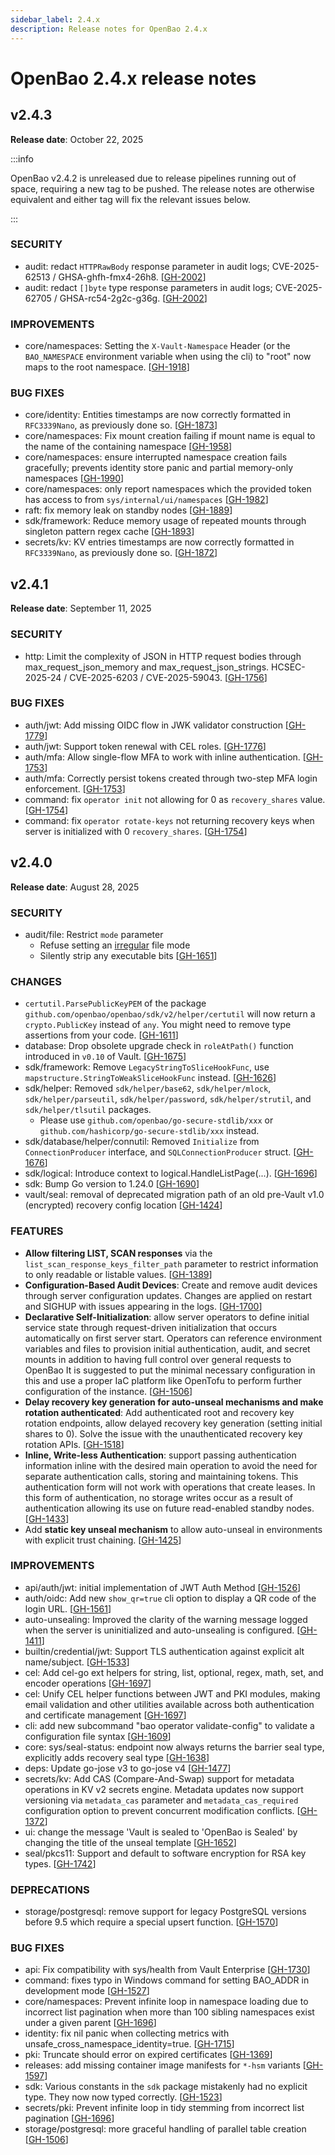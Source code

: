 ```yaml
---
sidebar_label: 2.4.x
description: Release notes for OpenBao 2.4.x
---
```


# OpenBao 2.4.x release notes

## v2.4.3

**Release date**: October 22, 2025

:::info

OpenBao v2.4.2 is unreleased due to release pipelines running out of space,
requiring a new tag to be pushed. The release notes are otherwise equivalent
and either tag will fix the relevant issues below.

:::

### SECURITY

* audit: redact `HTTPRawBody` response parameter in audit logs; CVE-2025-62513 / GHSA-ghfh-fmx4-26h8. [[GH-2002](https://github.com/openbao/openbao/pull/2002)]
* audit: redact `[]byte` type response parameters in audit logs; CVE-2025-62705 / GHSA-rc54-2g2c-g36g. [[GH-2002](https://github.com/openbao/openbao/pull/2002)]

### IMPROVEMENTS

* core/namespaces: Setting the `X-Vault-Namespace` Header (or the `BAO_NAMESPACE` environment variable when using the cli) to "root" now maps to the root namespace. [[GH-1918](https://github.com/openbao/openbao/pull/1918)]

### BUG FIXES

* core/identity: Entities timestamps are now correctly formatted in `RFC3339Nano`, as previously done so. [[GH-1873](https://github.com/openbao/openbao/pull/1873)]
* core/namespaces: Fix mount creation failing if mount name is equal to the name of the containing namespace [[GH-1958](https://github.com/openbao/openbao/pull/1958)]
* core/namespaces: ensure interrupted namespace creation fails gracefully; prevents identity store panic and partial memory-only namespaces [[GH-1990](https://github.com/openbao/openbao/pull/1990)]
* core/namespaces: only report namespaces which the provided token has access to from `sys/internal/ui/namespaces` [[GH-1982](https://github.com/openbao/openbao/pull/1982)]
* raft: fix memory leak on standby nodes [[GH-1889](https://github.com/openbao/openbao/pull/1889)]
* sdk/framework: Reduce memory usage of repeated mounts through singleton pattern regex cache [[GH-1893](https://github.com/openbao/openbao/pull/1893)]
* secrets/kv: KV entries timestamps are now correctly formatted in `RFC3339Nano`, as previously done so. [[GH-1872](https://github.com/openbao/openbao/pull/1872)]

## v2.4.1

**Release date**: September 11, 2025

### SECURITY

* http: Limit the complexity of JSON in HTTP request bodies through max_request_json_memory and max_request_json_strings. HCSEC-2025-24 / CVE-2025-6203 / CVE-2025-59043. [[GH-1756](https://github.com/openbao/openbao/pull/1756)]

### BUG FIXES

* auth/jwt: Add missing OIDC flow in JWK validator construction [[GH-1779](https://github.com/openbao/openbao/pull/1779)]
* auth/jwt: Support token renewal with CEL roles. [[GH-1776](https://github.com/openbao/openbao/pull/1776)]
* auth/mfa: Allow single-flow MFA to work with inline authentication. [[GH-1753](https://github.com/openbao/openbao/pull/1753)]
* auth/mfa: Correctly persist tokens created through two-step MFA login enforcement. [[GH-1753](https://github.com/openbao/openbao/pull/1753)]
* command: fix `operator init` not allowing for 0 as `recovery_shares` value. [[GH-1754](https://github.com/openbao/openbao/pull/1754)]
* command: fix `operator rotate-keys` not returning recovery keys when server is initialized with 0 `recovery_shares`. [[GH-1754](https://github.com/openbao/openbao/pull/1754)]

## v2.4.0

**Release date**: August 28, 2025

### SECURITY

* audit/file: Restrict `mode` parameter
  - Refuse setting an [irregular](https://pkg.go.dev/io/fs#FileMode.IsRegular) file mode
  - Silently strip any executable bits [[GH-1651](https://github.com/openbao/openbao/pull/1651)]

### CHANGES

* `certutil.ParsePublicKeyPEM` of the package `github.com/openbao/openbao/sdk/v2/helper/certutil` will now return a `crypto.PublicKey` instead of `any`. You might need to remove type assertions from your code. [[GH-1611](https://github.com/openbao/openbao/pull/1611)]
* database: Drop obsolete upgrade check in `roleAtPath()` function introduced in `v0.10` of Vault. [[GH-1675](https://github.com/openbao/openbao/pull/1675)]
* sdk/framework: Remove `LegacyStringToSliceHookFunc`, use `mapstructure.StringToWeakSliceHookFunc` instead. [[GH-1626](https://github.com/openbao/openbao/pull/1626)]
* sdk/helper: Removed `sdk/helper/base62`, `sdk/helper/mlock`, `sdk/helper/parseutil`, `sdk/helper/password`, `sdk/helper/strutil`, and `sdk/helper/tlsutil` packages.
   -  Please use `github.com/openbao/go-secure-stdlib/xxx` or `github.com/hashicorp/go-secure-stdlib/xxx` instead.
* sdk/database/helper/connutil: Removed `Initialize` from `ConnectionProducer` interface, and `SQLConnectionProducer` struct. [[GH-1676](https://github.com/openbao/openbao/pull/1676)]
* sdk/logical: Introduce context to logical.HandleListPage(...). [[GH-1696](https://github.com/openbao/openbao/pull/1696)]
* sdk: Bump Go version to 1.24.0 [[GH-1690](https://github.com/openbao/openbao/pull/1690)]
* vault/seal: removal of deprecated migration path of an old pre-Vault v1.0 (encrypted) recovery config location [[GH-1424](https://github.com/openbao/openbao/pull/1424)]

### FEATURES

* **Allow filtering LIST, SCAN responses** via the `list_scan_response_keys_filter_path` parameter to restrict information to only readable or listable values. [[GH-1389](https://github.com/openbao/openbao/pull/1389)]
* **Configuration-Based Audit Devices**: Create and remove audit devices through server configuration updates. Changes are applied on restart and SIGHUP with issues appearing in the logs. [[GH-1700](https://github.com/openbao/openbao/pull/1700)]
* **Declarative Self-Initialization**: allow server operators to define initial
  service state through request-driven initialization that occurs
  automatically on first server start. Operators can reference environment
  variables and files to provision initial authentication, audit, and secret
  mounts in addition to having full control over general requests to OpenBao
  It is suggested to put the minimal necessary configuration in this and use
  a proper IaC platform like OpenTofu to perform further configuration of the
  instance. [[GH-1506](https://github.com/openbao/openbao/pull/1506)]
* **Delay recovery key generation for auto-unseal mechanisms and make rotation authenticated**:
  Add authenticated root and recovery key rotation endpoints, allow
  delayed recovery key generation (setting initial shares to 0).
  Solve the issue with the unauthenticated recovery key rotation APIs. [[GH-1518](https://github.com/openbao/openbao/pull/1518)]
* **Inline, Write-less Authentication**: support passing authentication
  information inline with the desired main operation to avoid the need
  for separate authentication calls, storing and maintaining tokens. This
  authentication form will not work with operations that create leases.
  In this form of authentication, no storage writes occur as a result of
  authentication allowing its use on future read-enabled standby nodes. [[GH-1433](https://github.com/openbao/openbao/pull/1433)]
* Add **static key unseal mechanism** to allow auto-unseal in environments with explicit trust chaining. [[GH-1425](https://github.com/openbao/openbao/pull/1425)]

### IMPROVEMENTS

* api/auth/jwt: initial implementation of JWT Auth Method [[GH-1526](https://github.com/openbao/openbao/pull/1526)]
* auth/oidc: Add new `show_qr=true` cli option to display a QR code of the login URL. [[GH-1561](https://github.com/openbao/openbao/pull/1561)]
* auto-unsealing: Improved the clarity of the warning message logged when the server is uninitialized and auto-unsealing is configured. [[GH-1411](https://github.com/openbao/openbao/pull/1411)]
* builtin/credential/jwt: Support TLS authentication against explicit alt name/subject. [[GH-1533](https://github.com/openbao/openbao/pull/1533)]
* cel: Add cel-go ext helpers for string, list, optional, regex, math, set, and encoder operations [[GH-1697](https://github.com/openbao/openbao/pull/1697)]
* cel: Unify CEL helper functions between JWT and PKI modules, making email validation and other utilities available across both authentication and certificate management [[GH-1697](https://github.com/openbao/openbao/pull/1697)]
* cli: add new subcommand "bao operator validate-config" to validate a configuration file syntax [[GH-1609](https://github.com/openbao/openbao/pull/1609)]
* core: sys/seal-status: endpoint now always returns the barrier seal type, explicitly adds recovery seal type [[GH-1638](https://github.com/openbao/openbao/pull/1638)]
* deps: Update go-jose v3 to go-jose v4 [[GH-1477](https://github.com/openbao/openbao/pull/1477)]
* secrets/kv: Add CAS (Compare-And-Swap) support for metadata operations in KV v2 secrets engine. Metadata updates now support versioning via `metadata_cas` parameter and `metadata_cas_required` configuration option to prevent concurrent modification conflicts. [[GH-1372](https://github.com/openbao/openbao/pull/1372)]
* ui: change the message 'Vault is sealed to 'OpenBao is Sealed' by changing the title of the unseal template [[GH-1652](https://github.com/openbao/openbao/pull/1652)]
* seal/pkcs11: Support and default to software encryption for RSA key types. [[GH-1742](https://github.com/openbao/openbao/pull/1742)]

### DEPRECATIONS

* storage/postgresql: remove support for legacy PostgreSQL versions before 9.5 which require a special upsert function. [[GH-1570](https://github.com/openbao/openbao/pull/1570)]

### BUG FIXES

* api: Fix compatibility with sys/health from Vault Enterprise [[GH-1730](https://github.com/openbao/openbao/pull/1730)]
* command: fixes typo in Windows command for setting BAO_ADDR in development mode [[GH-1527](https://github.com/openbao/openbao/pull/1527)]
* core/namespaces: Prevent infinite loop in namespace loading due to incorrect list pagination when more than 100 sibling namespaces exist under a given parent [[GH-1696](https://github.com/openbao/openbao/pull/1696)]
* identity: fix nil panic when collecting metrics with unsafe_cross_namespace_identity=true. [[GH-1715](https://github.com/openbao/openbao/pull/1715)]
* pki: Truncate should error on expired certificates [[GH-1369](https://github.com/openbao/openbao/pull/1369)]
* releases: add missing container image manifests for `*-hsm` variants [[GH-1597](https://github.com/openbao/openbao/pull/1597)]
* sdk: Various constants in the `sdk` package mistakenly had no explicit type. They now now typed correctly. [[GH-1523](https://github.com/openbao/openbao/pull/1523)]
* secrets/pki: Prevent infinite loop in tidy stemming from incorrect list pagination [[GH-1696](https://github.com/openbao/openbao/pull/1696)]
* storage/postgresql: more graceful handling of parallel table creation [[GH-1506](https://github.com/openbao/openbao/pull/1506)]

